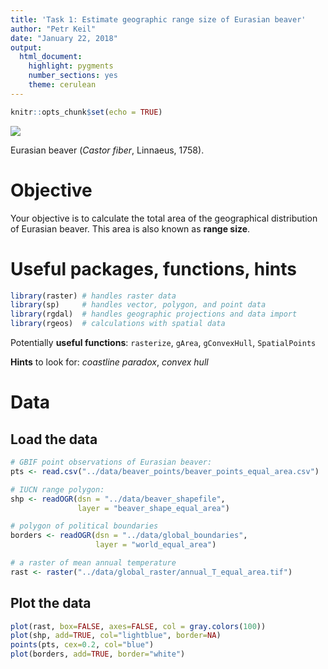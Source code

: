 ```yaml
---
title: 'Task 1: Estimate geographic range size of Eurasian beaver'
author: "Petr Keil"
date: "January 22, 2018"
output: 
  html_document: 
    highlight: pygments
    number_sections: yes
    theme: cerulean
---
```


```r
knitr::opts_chunk$set(echo = TRUE)
```

![](../figures/Castor_fiber_vistulanus2.jpg)

Eurasian beaver (*Castor fiber*, Linnaeus, 1758). 

# Objective

Your objective is to calculate the total area of the geographical distribution
of Eurasian beaver. This area is also known as **range size**.

# Useful packages, functions, hints

```r
library(raster) # handles raster data
library(sp)     # handles vector, polygon, and point data 
library(rgdal)  # handles geographic projections and data import
library(rgeos)  # calculations with spatial data
```

Potentially **useful functions**: `rasterize`, `gArea`, `gConvexHull`, `SpatialPoints` 

**Hints** to look for: *coastline paradox*, *convex hull*

# Data

## Load the data

```r
# GBIF point observations of Eurasian beaver:
pts <- read.csv("../data/beaver_points/beaver_points_equal_area.csv")

# IUCN range polygon:
shp <- readOGR(dsn = "../data/beaver_shapefile",
               layer = "beaver_shape_equal_area")

# polygon of political boundaries
borders <- readOGR(dsn = "../data/global_boundaries",
                   layer = "world_equal_area")

# a raster of mean annual temperature
rast <- raster("../data/global_raster/annual_T_equal_area.tif")
```

## Plot the data

```r
plot(rast, box=FALSE, axes=FALSE, col = gray.colors(100))
plot(shp, add=TRUE, col="lightblue", border=NA)
points(pts, cex=0.2, col="blue")
plot(borders, add=TRUE, border="white")
```